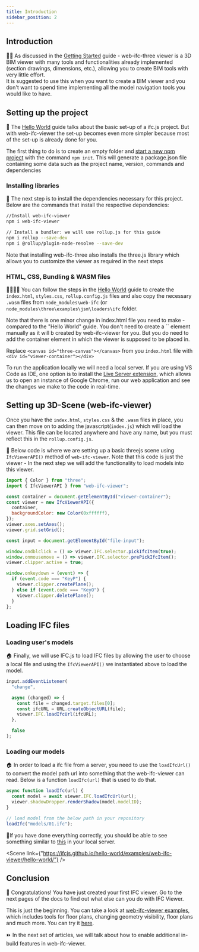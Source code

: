 ```yaml
---
title: Introduction
sidebar_position: 2
---
```



## Introduction

👩‍🏫 As discussed in the [Getting Started](../Getting%20started.mdx) guide - web-ifc-three viewer is a 3D BIM viewer with many tools and functionalities already implemented (section drawings, dimensions, etc.), allowing you to create BIM tools with very little effort.\
It is suggested to use this when you want to create a BIM viewer and you don't want to spend time implementing all the model navigation tools you would like to have.

## Setting up the project

🧱 The [Hello World](../../Hello%20world.mdx) guide talks about the basic set-up of a ifc.js project. But with web-ifc-viewer the set-up becomes even more simpler because most of the set-up is already done for you.

The first thing to do is to create an empty folder and [start a new npm project](https://docs.npmjs.com/cli/v8/commands/npm-init) with the command `npm init`. This will generate a package.json file containing some data such as the project name, version, commands and dependencies

### Installing libraries

🎯 The next step is to install the dependencies necessary for this project. Below are the commands that install the respective dependencies:

```bash
//Install web-ifc-viewer
npm i web-ifc-viewer

// Install a bundler: we will use rollup.js for this guide
npm i rollup --save-dev
npm i @rollup/plugin-node-resolve --save-dev
```

<IfcCard icon="📃" title="three.js?">
  Note that installing web-ifc-three also installs the three.js library which allows you to customize the viewer as required in the next steps
</IfcCard>

### HTML, CSS, Bundling & WASM files

📝🎨🧻📁 You can follow the steps in the [Hello World](../../Hello%20world.mdx) guide to create the `index.html`, `styles.css`, `rollup.config.js` files and also copy the necessary `.wasm` files from `node_modules\web-ifc` (or `node_modules\three\examples\jsm\loaders\ifc` folder.

<IfcCard icon="📃" title="minor change in index.html">
    Note that there is one minor change in index.html file you need to make - compared to the "Hello World" guide. You don't need to create a `<canvas>` element manually as it will b created by web-ifc-viewer for you. But you do need to add the container element in which the viewer is supposed to be placed in.
</IfcCard>

Replace `<canvas id="three-canvas"></canvas>` from you `index.html` file with `<div id="viewer-container"></div>`

<IfcCard icon="🌏" title="What else can I do with IFC.js?">
  To run the application locally we will need a local server. If you are using VS Code as IDE, one option is to install the <a href="https://marketplace.visualstudio.com/items?itemName=ritwickdey.LiveServer">Live Server extension</a>, which allows us to open an instance of Google Chrome, run our web application and see the changes we make to the code in real-time.
</IfcCard>

## Setting up 3D-Scene (web-ifc-viewer)

Once you have the `index.html`, `styles.css` & the `.wasm` files in place, you can then move on to adding the javascript(`index.js`) which will load the viewer. This file can be located anywhere and have any name, but you must reflect this in the `rollup.config.js`.

🎥 Below code is where we are setting up a basic threejs scene using `IfcViewerAPI()` method of `web-ifc-viewer`. Note that this code is just the viewer - In the next step we will add the functionality to load models into this viewer.

```js
import { Color } from "three";
import { IfcViewerAPI } from "web-ifc-viewer";

const container = document.getElementById("viewer-container");
const viewer = new IfcViewerAPI({
  container,
  backgroundColor: new Color(0xffffff),
});
viewer.axes.setAxes();
viewer.grid.setGrid();

const input = document.getElementById("file-input");

window.ondblclick = () => viewer.IFC.selector.pickIfcItem(true);
window.onmousemove = () => viewer.IFC.selector.prePickIfcItem();
viewer.clipper.active = true;

window.onkeydown = (event) => {
  if (event.code === "KeyP") {
    viewer.clipper.createPlane();
  } else if (event.code === "KeyO") {
    viewer.clipper.deletePlane();
  }
};
```

## Loading IFC files

### Loading user's models

🏠 Finally, we will use IFC.js to load IFC files by allowing the user to choose a local file and using the `IfcViewerAPI()` we instantiated above to load the model.

```js
input.addEventListener(
  "change",

  async (changed) => {
    const file = changed.target.files[0];
    const ifcURL = URL.createObjectURL(file);
    viewer.IFC.loadIfcUrl(ifcURL);
  },

  false
);
```

### Loading our models

🏠 In order to load a ifc file from a server, you need to use the `loadIfcUrl()` to convert the model path url into something that the web-ifc-viewer can read. Below is a function `loadIfc(url)` that is used to do that.

```js
async function loadIfc(url) {
  const model = await viewer.IFC.loadIfcUrl(url);
  viewer.shadowDropper.renderShadow(model.modelID);
}

// load model from the below path in your repository
loadIfc("models/01.ifc");
```

🚩If you have done everything correctly, you should be able to see something similar to [this](https://ifcjs.github.io/hello-world/examples/web-ifc-viewer/hello-world/) in your local server.

<Scene link={"https://ifcjs.github.io/hello-world/examples/web-ifc-viewer/hello-world/"} />

## Conclusion

🎉
Congratulations! You have just created your first IFC viewer. Go to the next pages of the docs to find out what else can you do with IFC Viewer.

<IfcCard icon="🔥" title="What else can I do with IFC.js?">
  This is just the beginning. You can take a look at <a href="https://github.com/IFCjs/hello-world/tree/main/examples/web-ifc-viewer">web-ifc-viewer examples</a>, which includes tools for floor plans, changing geometry visibility, floor plans and much more. You can try it <a href="https://ifcjs.github.io/web-ifc-viewer/example/index">here</a>.
</IfcCard>

⏩ In the next set of articles, we will talk about how to enable additional in-build features in web-ifc-viewer.
